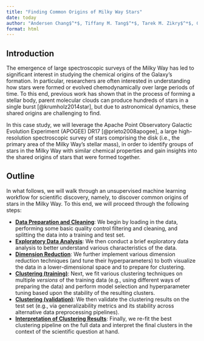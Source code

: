 ```yaml
---
title: "Finding Common Origins of Milky Way Stars"
date: today
author: "Andersen Chang$^*$, Tiffany M. Tang$^*$, Tarek M. Zikry$^*$, Genevera I. Allen"
format: html
---
```


## Introduction

The emergence of large spectroscopic surveys of the Milky Way has led to significant interest in studying the chemical origins of the Galaxy's formation.
In particular, researchers are often interested in understanding how stars were formed or evolved chemodynamically over large periods of time. 
To this end, previous work has shown that in the process of forming a stellar body, parent molecular clouds can produce hundreds of stars in a single burst [@krumholz2014star], but due to astronomical dynamics, these shared origins are challenging to find. 

In this case study, we will leverage the Apache Point Observatory Galactic Evolution Experiment (APOGEE) DR17 [@prieto2008apogee], a large high-resolution spectroscopic survey of stars comprising the disk (i.e., the primary area of the Milky Way's stellar mass), in order to identify groups of stars in the Milky Way with similar chemical properties and gain insights into the shared origins of stars that were formed together.

## Outline

In what follows, we will walk through an unsupervised machine learning workflow for scientific discovery, namely, to discover common origins of stars in the Milky Way. To this end, we will proceed through the following steps:

- [**Data Preparation and Cleaning**](./notebooks/01-astro-case-study-data.html):
We begin by loading in the data, performing some basic quality control filtering and cleaning, and splitting the data into a training and test set.
- [**Exploratory Data Analysis**](./notebooks/02-astro-case-study-eda.html): 
We then conduct a brief exploratory data analysis to better understand various characteristics of the data.
- [**Dimension Reduction**](./notebooks/03-astro-case-study-dimension-reduction.html): 
We further implement various dimension reduction techniques (and tune their hyperparameters) to both visualize the data in a lower-dimensional space and to prepare for clustering.
- [**Clustering (training)**](./notebooks/04-astro-case-study-clustering-train.html): 
Next, we fit various clustering techniques on multiple *versions* of the training data (e.g., using different ways of preparing the data) and perform model selection and hyperparameter tuning based upon the stability of the resulting clusters.
- [**Clustering (validation)**](./notebooks/05-astro-case-study-clustering-validation.html): 
We then validate the clustering results on the test set (e.g., via generalizability metrics and its stability across alternative data preprocessing pipelines).
- [**Interpretation of Clustering Results**](./notebooks/06-astro-case-study-interpret.html): 
Finally, we re-fit the best clustering pipeline on the full data and interpret the final clusters in the context of the scientific question at hand.
